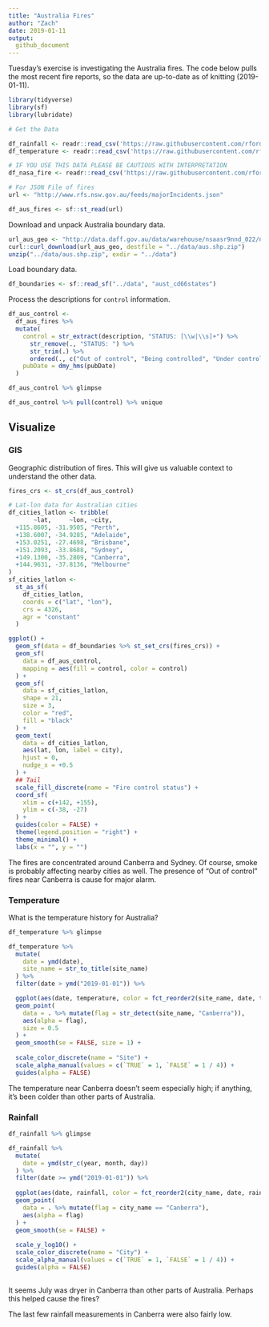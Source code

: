 ```yaml
---
title: "Australia Fires"
author: "Zach"
date: 2019-01-11
output:
  github_document
---
```


Tuesday's exercise is investigating the Australia fires. The code below pulls the most recent fire reports, so the data are up-to-date as of knitting (2019-01-11).

```r
library(tidyverse)
library(sf)
library(lubridate)

# Get the Data

df_rainfall <- readr::read_csv('https://raw.githubusercontent.com/rfordatascience/tidytuesday/master/data/2020/2020-01-07/rainfall.csv')
df_temperature <- readr::read_csv('https://raw.githubusercontent.com/rfordatascience/tidytuesday/master/data/2020/2020-01-07/temperature.csv')

# IF YOU USE THIS DATA PLEASE BE CAUTIOUS WITH INTERPRETATION
df_nasa_fire <- readr::read_csv('https://raw.githubusercontent.com/rfordatascience/tidytuesday/master/data/2020/2020-01-07/MODIS_C6_Australia_and_New_Zealand_7d.csv')

# For JSON File of fires
url <- "http://www.rfs.nsw.gov.au/feeds/majorIncidents.json"

df_aus_fires <- sf::st_read(url)
```

Download and unpack Australia boundary data.

```r
url_aus_geo <- "http://data.daff.gov.au/data/warehouse/nsaasr9nnd_022/nsaasr9nnd_02211a04es_geo___.zip"
curl::curl_download(url_aus_geo, destfile = "../data/aus.shp.zip")
unzip("../data/aus.shp.zip", exdir = "../data")
```

Load boundary data.

```r
df_boundaries <- sf::read_sf("../data", "aust_cd66states")
```

Process the descriptions for `control` information.

```r
df_aus_control <- 
  df_aus_fires %>% 
  mutate(
    control = str_extract(description, "STATUS: [\\w|\\s]+") %>% 
      str_remove(., "STATUS: ") %>% 
      str_trim(.) %>% 
      ordered(., c("Out of control", "Being controlled", "Under control")),
    pubDate = dmy_hms(pubDate)
  )

df_aus_control %>% glimpse
```

```r
df_aus_control %>% pull(control) %>% unique
```

## Visualize
<!-- ----------------------------------------------------------------- -->

### GIS
<!-- --------------------------- -->

Geographic distribution of fires. This will give us valuable context to understand the other data.

```r
fires_crs <- st_crs(df_aus_control)

# Lat-lon data for Australian cities
df_cities_latlon <- tribble(
       ~lat,     ~lon, ~city,
  +115.8605, -31.9505, "Perth",
  +138.6007, -34.9285, "Adelaide",
  +153.0251, -27.4698, "Brisbane",
  +151.2093, -33.8688, "Sydney",
  +149.1300, -35.2809, "Canberra",
  +144.9631, -37.8136, "Melbourne"
)
sf_cities_latlon <- 
  st_as_sf(
    df_cities_latlon,
    coords = c("lat", "lon"),
    crs = 4326,
    agr = "constant"
  )

ggplot() +
  geom_sf(data = df_boundaries %>% st_set_crs(fires_crs)) +
  geom_sf(
    data = df_aus_control,
    mapping = aes(fill = control, color = control)
  ) +
  geom_sf(
    data = sf_cities_latlon,
    shape = 21,
    size = 3,
    color = "red",
    fill = "black"
  ) +
  geom_text(
    data = df_cities_latlon,
    aes(lat, lon, label = city),
    hjust = 0,
    nudge_x = +0.5
  ) +
  ## Tail
  scale_fill_discrete(name = "Fire control status") +
  coord_sf(
    xlim = c(+142, +155),
    ylim = c(-38, -27)
  ) +
  guides(color = FALSE) +
  theme(legend.position = "right") +
  theme_minimal() +
  labs(x = "", y = "")
```

The fires are concentrated around Canberra and Sydney. Of course, smoke is probably affecting nearby cities as well.
The presence of "Out of control" fires near Canberra is cause for major alarm.

### Temperature
<!-- --------------------------- -->

What is the temperature history for Australia?

```r
df_temperature %>% glimpse
```


```r
df_temperature %>% 
  mutate(
    date = ymd(date),
    site_name = str_to_title(site_name)
  ) %>% 
  filter(date > ymd("2019-01-01")) %>%

  ggplot(aes(date, temperature, color = fct_reorder2(site_name, date, temperature))) +
  geom_point(
    data = . %>% mutate(flag = str_detect(site_name, "Canberra")),
    aes(alpha = flag),
    size = 0.5
  ) +
  geom_smooth(se = FALSE, size = 1) +
  
  scale_color_discrete(name = "Site") +
  scale_alpha_manual(values = c(`TRUE` = 1, `FALSE` = 1 / 4)) +
  guides(alpha = FALSE)
```

The temperature near Canberra doesn't seem especially high; if anything, it's been colder than other parts of Australia.

### Rainfall
<!-- --------------------------- -->

```r
df_rainfall %>% glimpse
```

```r
df_rainfall %>% 
  mutate(
    date = ymd(str_c(year, month, day))
  ) %>% 
  filter(date >= ymd("2019-01-01")) %>% 
  
  ggplot(aes(date, rainfall, color = fct_reorder2(city_name, date, rainfall))) +
  geom_point(
    data = . %>% mutate(flag = city_name == "Canberra"),
    aes(alpha = flag)
  ) +
  geom_smooth(se = FALSE) +
  
  scale_y_log10() +
  scale_color_discrete(name = "City") + 
  scale_alpha_manual(values = c(`TRUE` = 1, `FALSE` = 1 / 4)) +
  guides(alpha = FALSE)
  
```

It seems July was dryer in Canberra than other parts of Australia. Perhaps this helped cause the fires?

The last few rainfall measurements in Canberra were also fairly low.
